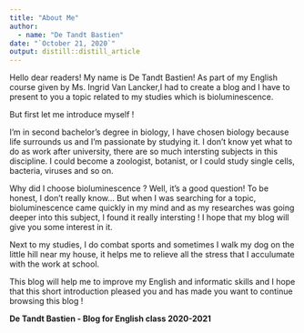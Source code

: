 ```yaml
---
title: "About Me"
author:
  - name: "De Tandt Bastien"
date: "`October 21, 2020`"
output: distill::distill_article
---
```


Hello dear readers! My name is De Tandt Bastien! As part of my English course given by Ms. Ingrid Van Lancker,I had to create a blog and I have to present to you a topic related to my studies which is bioluminescence.

But first let me introduce myself ! 

I'm in second bachelor's degree in biology, I have chosen biology because life surrounds us and I'm passionate by studying it. I don't know yet what to do as work after university, there are so much intersting subjects in this discipline. I could become a zoologist, botanist, or I could study single cells, bacteria, viruses and so on.

Why did I choose bioluminescence ? Well, it's a good question! To be honest, I don't really know... But when I was searching for a topic, bioluminescence came quickly in my mind and as my researches was going deeper into this subject, I found it really intersting ! I hope that my blog will give you some interest in it.

Next to my studies, I do combat sports and sometimes I walk my dog on the little hill near my house, it helps me to relieve all the stress that I acculumate with the work at school.

This blog will help me to improve my English and informatic skills and I hope that this short introduction pleased you and has made you want to continue browsing this blog !

**De Tandt Bastien - Blog for English class 2020-2021**


